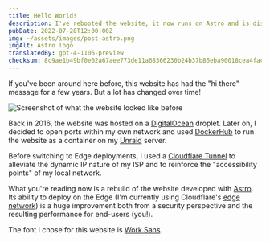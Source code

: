 ```yaml
---
title: Hello World!
description: I've rebooted the website, it now runs on Astro and is distributed on the Edge!
pubDate: 2022-07-28T12:00:00Z
img: ~/assets/images/post-astro.png
imgAlt: Astro logo
translatedBy: gpt-4-1106-preview
checksum: 8c9ae1b49bf0e02a67aee773de11a68366230b24b37b86eba90018cea4facf2f
---
```



If you've been around here before, this website has had the "hi there" message for a few years. But a lot has changed over time!

<Image
  src={OldWebsiteImage}
  alt="Screenshot of what the website looked like before"
  format="webp"
/>

Back in 2016, the website was hosted on a [DigitalOcean](https://digitalocean.com) droplet. Later on, I decided to open ports within my own network and used [DockerHub](https://hub.docker.com/r/barrenechea/barrenechea-website) to run the website as a container on my [Unraid](https://unraid.net) server.

Before switching to Edge deployments, I used a [Cloudflare Tunnel](https://www.cloudflare.com/products/tunnel/) to alleviate the dynamic IP nature of my ISP and to reinforce the "accessibility points" of my local network.

What you're reading now is a rebuild of the website developed with [Astro](https://astro.build). Its ability to deploy on the Edge (I'm currently using Cloudflare's [edge network](https://www.cloudflare.com/learning/cdn/glossary/edge-server/)) is a huge improvement both from a security perspective and the resulting performance for end-users (you!).

The font I chose for this website is [Work Sans](https://fonts.google.com/specimen/Work+Sans).

